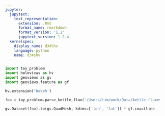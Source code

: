 ```yaml
---
jupyter:
  jupytext:
    text_representation:
      extension: .Rmd
      format_name: rmarkdown
      format_version: '1.1'
      jupytext_version: 1.2.4
  kernelspec:
    display_name: d34Shv
    language: python
    name: d34shv
---
```


```python
import toy_problem
import holoviews as hv
import geoviews as gv
import geoviews.feature as gf
```

```python
hv.extension('bokeh')
```

```python
foo = toy_problem.parse_kettle_flux('/Users/tim/work/Data/kettle_fluxes/ocean_cos.dat')
```

```python
gv.Dataset(foo).to(gv.QuadMesh, kdims=['lon', 'lat']) * gf.coastline
```
